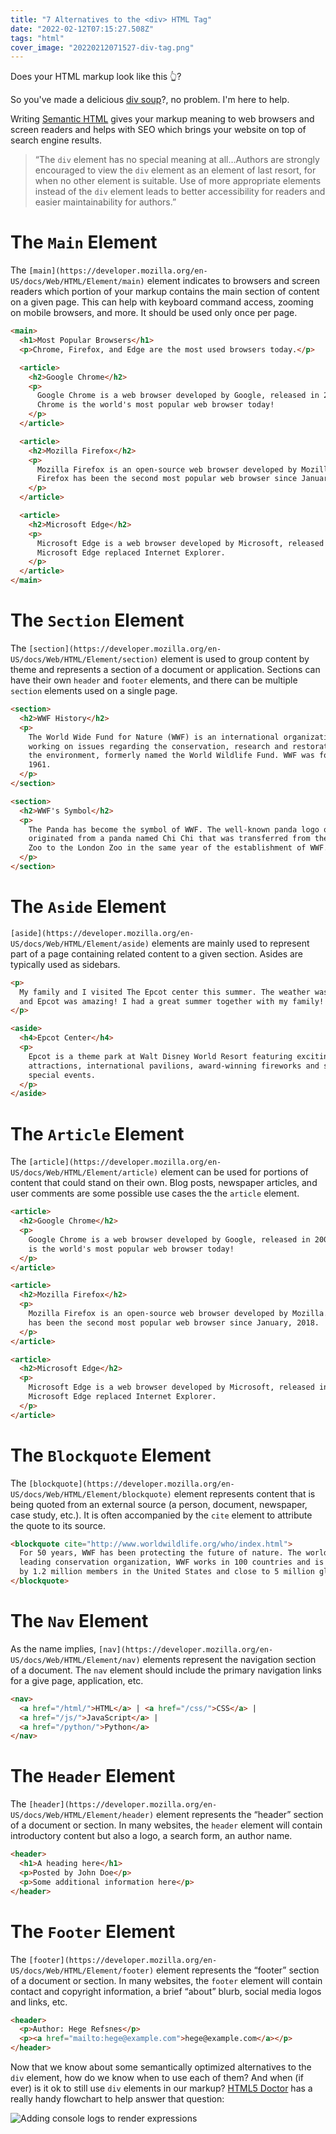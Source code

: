 ```yaml
---
title: "7 Alternatives to the <div> HTML Tag"
date: "2022-02-12T07:15:27.508Z"
tags: "html"
cover_image: "20220212071527-div-tag.png"
---
```


Does your HTML markup look like this 👆?

So you've made a delicious [div soup](https://www.pluralsight.com/blog/software-development/html5-web-components-overview)?, no problem. I'm here to help.

Writing [Semantic HTML](https://www.lifewire.com/why-use-semantic-html-3468271) gives your markup meaning to web browsers and screen readers and helps with SEO which brings your website on top of search engine results.

> “The `div` element has no special meaning at all…Authors are strongly encouraged to view the `div` element as an element of last resort, for when no other element is suitable. Use of more appropriate elements instead of the `div` element leads to better accessibility for readers and easier maintainability for authors.”

# The `Main` Element

The `[main](https://developer.mozilla.org/en-US/docs/Web/HTML/Element/main)` element indicates to browsers and screen readers which portion of your markup contains the main section of content on a given page. This can help with keyboard command access, zooming on mobile browsers, and more. It should be used only once per page.

```html
<main>
  <h1>Most Popular Browsers</h1>
  <p>Chrome, Firefox, and Edge are the most used browsers today.</p>

  <article>
    <h2>Google Chrome</h2>
    <p>
      Google Chrome is a web browser developed by Google, released in 2008.
      Chrome is the world's most popular web browser today!
    </p>
  </article>

  <article>
    <h2>Mozilla Firefox</h2>
    <p>
      Mozilla Firefox is an open-source web browser developed by Mozilla.
      Firefox has been the second most popular web browser since January, 2018.
    </p>
  </article>

  <article>
    <h2>Microsoft Edge</h2>
    <p>
      Microsoft Edge is a web browser developed by Microsoft, released in 2015.
      Microsoft Edge replaced Internet Explorer.
    </p>
  </article>
</main>
```

# The `Section` Element

The `[section](https://developer.mozilla.org/en-US/docs/Web/HTML/Element/section)` element is used to group content by theme and represents a section of a document or application. Sections can have their own `header` and `footer` elements, and there can be multiple `section` elements used on a single page.

```html
<section>
  <h2>WWF History</h2>
  <p>
    The World Wide Fund for Nature (WWF) is an international organization
    working on issues regarding the conservation, research and restoration of
    the environment, formerly named the World Wildlife Fund. WWF was founded in
    1961.
  </p>
</section>

<section>
  <h2>WWF's Symbol</h2>
  <p>
    The Panda has become the symbol of WWF. The well-known panda logo of WWF
    originated from a panda named Chi Chi that was transferred from the Beijing
    Zoo to the London Zoo in the same year of the establishment of WWF.
  </p>
</section>
```

# The `Aside` Element

`[aside](https://developer.mozilla.org/en-US/docs/Web/HTML/Element/aside)` elements are mainly used to represent part of a page containing related content to a given section. Asides are typically used as sidebars.

```html
<p>
  My family and I visited The Epcot center this summer. The weather was nice,
  and Epcot was amazing! I had a great summer together with my family!
</p>

<aside>
  <h4>Epcot Center</h4>
  <p>
    Epcot is a theme park at Walt Disney World Resort featuring exciting
    attractions, international pavilions, award-winning fireworks and seasonal
    special events.
  </p>
</aside>
```

# The `Article` Element

The `[article](https://developer.mozilla.org/en-US/docs/Web/HTML/Element/article)` element can be used for portions of content that could stand on their own. Blog posts, newspaper articles, and user comments are some possible use cases the the `article` element.

```html
<article>
  <h2>Google Chrome</h2>
  <p>
    Google Chrome is a web browser developed by Google, released in 2008. Chrome
    is the world's most popular web browser today!
  </p>
</article>

<article>
  <h2>Mozilla Firefox</h2>
  <p>
    Mozilla Firefox is an open-source web browser developed by Mozilla. Firefox
    has been the second most popular web browser since January, 2018.
  </p>
</article>

<article>
  <h2>Microsoft Edge</h2>
  <p>
    Microsoft Edge is a web browser developed by Microsoft, released in 2015.
    Microsoft Edge replaced Internet Explorer.
  </p>
</article>
```

# The `Blockquote` Element

The `[blockquote](https://developer.mozilla.org/en-US/docs/Web/HTML/Element/blockquote)` element represents content that is being quoted from an external source (a person, document, newspaper, case study, etc.). It is often accompanied by the `cite` element to attribute the quote to its source.

```html
<blockquote cite="http://www.worldwildlife.org/who/index.html">
  For 50 years, WWF has been protecting the future of nature. The world's
  leading conservation organization, WWF works in 100 countries and is supported
  by 1.2 million members in the United States and close to 5 million globally.
</blockquote>
```

# The `Nav` Element

As the name implies, `[nav](https://developer.mozilla.org/en-US/docs/Web/HTML/Element/nav)` elements represent the navigation section of a document. The `nav` element should include the primary navigation links for a give page, application, etc.

```html
<nav>
  <a href="/html/">HTML</a> | <a href="/css/">CSS</a> |
  <a href="/js/">JavaScript</a> |
  <a href="/python/">Python</a>
</nav>
```

# The `Header` Element

The `[header](https://developer.mozilla.org/en-US/docs/Web/HTML/Element/header)` element represents the “header” section of a document or section. In many websites, the `header` element will contain introductory content but also a logo, a search form, an author name.

```html
<header>
  <h1>A heading here</h1>
  <p>Posted by John Doe</p>
  <p>Some additional information here</p>
</header>
```

# The `Footer` Element

The `[footer](https://developer.mozilla.org/en-US/docs/Web/HTML/Element/footer)` element represents the “footer” section of a document or section. In many websites, the `footer` element will contain contact and copyright information, a brief “about” blurb, social media logos and links, etc.

```html
<header>
  <p>Author: Hege Refsnes</p>
  <p><a href="mailto:hege@example.com">hege@example.com</a></p>
</header>
```

Now that we know about some semantically optimized alternatives to the `div` element, how do we know when to use each of them? And when (if ever) is it ok to still use `div` elements in our markup? [HTML5 Doctor](http://html5doctor.com) has a really handy flowchart to help answer that question:

<img
  src="/images/20220212071527-div-tag-diagram.png"
  alt="Adding console logs to render expressions"
/>
